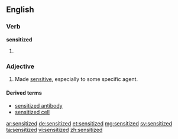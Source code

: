 ==English==

===Verb===
'''sensitized'''

# {{en-past of|sensitize}}

===Adjective===
{{en-adj}}

# Made [[sensitive]], especially to some specific agent.

====Derived terms====
* [[sensitized antibody]]
* [[sensitized cell]]

[[ar:sensitized]]
[[de:sensitized]]
[[et:sensitized]]
[[mg:sensitized]]
[[sv:sensitized]]
[[ta:sensitized]]
[[vi:sensitized]]
[[zh:sensitized]]